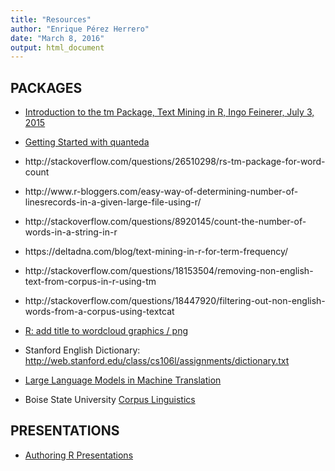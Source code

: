 ```yaml
---
title: "Resources"
author: "Enrique Pérez Herrero"
date: "March 8, 2016"
output: html_document
---
```


## PACKAGES

* [Introduction to the tm Package, Text Mining in R, Ingo Feinerer, July 3, 2015](https://cran.r-project.org/web/packages/tm/vignettes/tm.pdf)
* [Getting Started with quanteda](https://cran.rstudio.com/web/packages/quanteda/vignettes/quickstart.html)


* http://stackoverflow.com/questions/26510298/rs-tm-package-for-word-count
* http://www.r-bloggers.com/easy-way-of-determining-number-of-linesrecords-in-a-given-large-file-using-r/
* http://stackoverflow.com/questions/8920145/count-the-number-of-words-in-a-string-in-r
* https://deltadna.com/blog/text-mining-in-r-for-term-frequency/
* http://stackoverflow.com/questions/18153504/removing-non-english-text-from-corpus-in-r-using-tm
* http://stackoverflow.com/questions/18447920/filtering-out-non-english-words-from-a-corpus-using-textcat
* [R: add title to wordcloud graphics / png](http://stackoverflow.com/questions/15224913/r-add-title-to-wordcloud-graphics-png)
* Stanford English Dictionary: [http://web.stanford.edu/class/cs106l/assignments/dictionary.txt](http://web.stanford.edu/class/cs106l/assignments/dictionary.txt)
* [Large Language Models in Machine Translation](http://www.aclweb.org/anthology/D07-1090.pdf)
* Boise State University [Corpus Linguistics](http://english.boisestate.edu/?q=Corpus+Linguistics&site=boisestate.edu)

## PRESENTATIONS

* [Authoring R Presentations](https://support.rstudio.com/hc/en-us/articles/200486468-Authoring-R-Presentations)